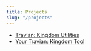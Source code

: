 ```yaml
---
title: Projects
slug: "/projects"
---
```


- <a href="https://github.com/didadadida93/tkpy" target="_blank">Travian: Kingdom Utilities</a>
- <a href="https://github.com/didadadida93/ytkt" target="_blank">Your Travian: Kingdom Tool</a>
